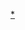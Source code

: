 {{Navbox
| name   = 譚凱琪
| title  = [[譚凱琪]]
| navbar =
| style  = width:100%
| group1 = 粵語EP
| list1  = [[全力愛 (專輯)|全力愛]]（2000）
| group2 = 日語單曲
| list2 = [[:ja:ガラパゴスのJULIET (Zoieの曲)|ガラパゴスのJULIET]]（2000）- Rojam Twinstars Ultimate Party Music（2000）
}}
<noinclude>
[[分類:譚凱琪|*]]
</noinclude>